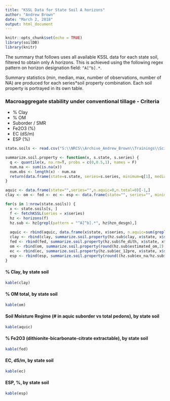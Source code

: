 ```yaml
---
title: "KSSL Data for State Soil A horizons"
author: "Andrew Brown"
date: "March 2, 2018"
output: html_document
---
```


```r
knitr::opts_chunk$set(echo = TRUE)
library(soilDB)
library(knitr)
```

The summary that follows uses all available KSSL data for each state soil, filtered to obtain only A horizons. This is achieved using the following regex pattern on horizon designation field: `^A[^b].*`. 

Summary statistics (min, median, max, number of observations, number of NA) are produced for each series*soil property combination. Each soil property is portrayed in its own table.

### Macroaggregate stability under conventional tillage - Criteria
  - % Clay
  - % OM
  - Suborder / SMR
  - Fe2O3 (%)
  - EC (dS/m)
  - ESP (%)
  
```r
state.soils <- read.csv("S:\\NRCS\\Archive_Andrew_Brown\\Trainings\\Science of Interpretations\\Aggregate Stability\\statesoils.csv")

summarize.soil.property <- function(x, s.state, s.series) {
  q <- quantile(x, na.rm=T, probs = c(0,0.5,1), names = F)
  num.na <- sum(is.na(x))
  num.obs <- length(x) - num.na
  return(data.frame(state=s.state, series=s.series, minimum=q[1], median=q[2], maximum=q[3], n.obs=num.obs, n.na=num.na))
}

aquic <- data.frame(state="",series="",n.aquic=0,n.total=0)[-1,]
clay <- om <- fed <- ec <- esp <- data.frame(state="", series="", minimum=0, median=0, maximum=0, n.obs=0, n.na=0)[-1,]

for(s in 1:nrow(state.soils)) {
  x <- state.soils[s, ]
  f <- fetchKSSL(series = x$series)
  hz <- horizons(f)
  hz.sub <- hz[grepl(pattern = "^A[^b].*", hz$hzn_desgn),]
  
  aquic <- rbind(aquic, data.frame(x$state, x$series, n.aquic=sum(grepl(pattern="[Aa]qu.*",f$taxsuborder)), n.total=nrow(site(f))))
  clay <- rbind(clay, summarize.soil.property(hz.sub$clay, x$state, x$series))
  fed <- rbind(fed, summarize.soil.property(hz.sub$fe_dith, x$state, x$series))
  om <- rbind(om, summarize.soil.property(round(hz.sub$estimated_om,2), x$state, x$series))
  ec <- rbind(ec, summarize.soil.property(hz.sub$ec_12pre, x$state, x$series))
  esp <- rbind(esp, summarize.soil.property(round((hz.sub$ex_na/hz.sub$cec7*100),2), x$state, x$series))
}
```

#### % Clay, by state soil
```r
kable(clay)
```

#### % OM total, by state soil
```r
kable(om)
```

#### Soil Moisture Regime (# in aquic suborder vs total pedons), by state soil
```r
kable(aquic)
```

#### % Fe2O3 (dithionite-bicarbonate-citrate extractable), by state soil
```r
kable(fed)
```

#### EC, dS/m, by state soil
```r
kable(ec)
```

#### ESP, %, by state soil
```r
kable(esp)
```





